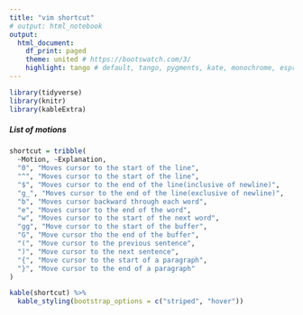 ```yaml
---
title: "vim shortcut"
# output: html_notebook
output:
  html_document:
    df_print: paged
    theme: united # https://bootswatch.com/3/
    highlight: tango # default, tango, pygments, kate, monochrome, espresso, zenburn, haddock, and textmate
---
```


```r
library(tidyverse)
library(knitr)
library(kableExtra)
```

##### List of motions
```r
shortcut = tribble(
  ~Motion, ~Explanation,
  "0", "Moves cursor to the start of the line",
  "^", "Moves cursor to the start of the line",
  "$", "Moves cursor to the end of the line(inclusive of newline)",
  "g_", "Moves cursor to the end of the line(exclusive of newline)",
  "b", "Moves cursor backward through each word",
  "e", "Moves cursor to the end of the word",
  "w", "Moves cursor to the start of the next word",
  "gg", "Move cursor to the start of the buffer",
  "G", "Move cursor tho the end of the buffer",
  "(", "Move cursor to the previous sentence",
  ")", "Move cursor to the next sentence", 
  "{", "Move cursor to the start of a paragraph", 
  "}", "Move cursor to the end of a paragraph"
)
```


```r
kable(shortcut) %>% 
  kable_styling(bootstrap_options = c("striped", "hover"))
```



